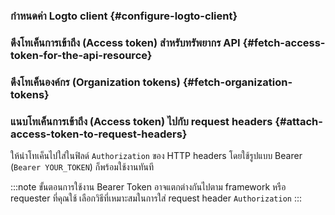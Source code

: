 

<ApiResourcesDescription />

### กำหนดค่า Logto client \{#configure-logto-client}

<ConfigApiResources />

### ดึงโทเค็นการเข้าถึง (Access token) สำหรับทรัพยากร API \{#fetch-access-token-for-the-api-resource}

<FetchAccessTokenForApiResources />

### ดึงโทเค็นองค์กร (Organization tokens) \{#fetch-organization-tokens}

<FetchOrganizationTokenForUser />

### แนบโทเค็นการเข้าถึง (Access token) ไปกับ request headers \{#attach-access-token-to-request-headers}

ให้นำโทเค็นไปใส่ในฟิลด์ `Authorization` ของ HTTP headers โดยใช้รูปแบบ Bearer (`Bearer YOUR_TOKEN`) ก็พร้อมใช้งานทันที

:::note
ขั้นตอนการใช้งาน Bearer Token อาจแตกต่างกันไปตาม framework หรือ requester ที่คุณใช้ เลือกวิธีที่เหมาะสมในการใส่ request header `Authorization`
:::
